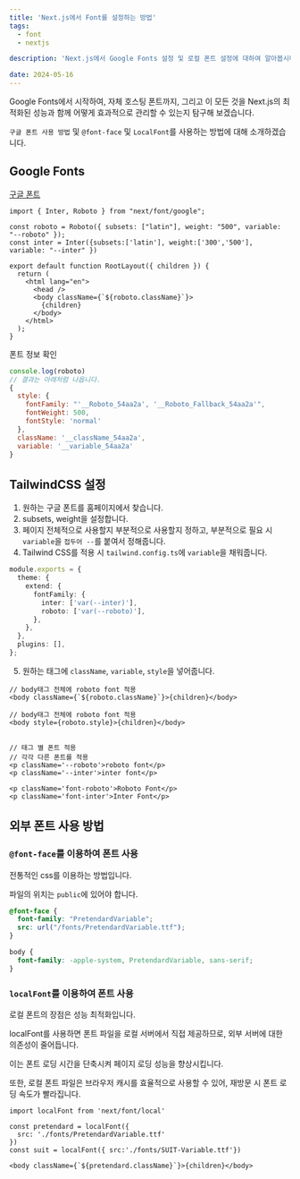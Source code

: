 ```yaml
---
title: 'Next.js에서 Font를 설정하는 방법'
tags:
  - font
  - nextjs

description: 'Next.js에서 Google Fonts 설정 및 로컬 폰트 설정에 대하여 알아봅시다.'

date: 2024-05-16
---
```


Google Fonts에서 시작하여, 자체 호스팅 폰트까지, 그리고 이 모든 것을 Next.js의 최적화된 성능과 함께 어떻게 효과적으로 관리할 수 있는지 탐구해 보겠습니다.

`구글 폰트 사용 방법` 및 `@font-face` 및 `LocalFont`를 사용하는 방법에 대해 소개하겠습니다.

## Google Fonts

[구글 폰트](https://fonts.google.com '구글 폰트 홈페이지')

```js:@/app/layout.tsx
import { Inter, Roboto } from "next/font/google";

const roboto = Roboto({ subsets: ["latin"], weight: "500", variable: "--roboto" });
const inter = Inter({subsets:['latin'], weight:['300','500'], variable: "--inter" })

export default function RootLayout({ children }) {
  return (
    <html lang="en">
      <head />
      <body className={`${roboto.className}`}>
        {children}
      </body>
    </html>
  );
}
```

폰트 정보 확인

```js
console.log(roboto)
// 결과는 아래처럼 나옵니다.
{
  style: {
    fontFamily: "'__Roboto_54aa2a', '__Roboto_Fallback_54aa2a'",
    fontWeight: 500,
    fontStyle: 'normal'
  },
  className: '__className_54aa2a',
  variable: '__variable_54aa2a'
}
```

## TailwindCSS 설정

1. 원하는 구글 폰트를 홈페이지에서 찾습니다.
2. subsets, weight을 설정합니다.
3. 페이지 전체적으로 사용할지 부분적으로 사용할지 정하고, 부분적으로 필요 시 `variable`을 `접두어 --`를 붙여서 정해줍니다.
4. Tailwind CSS를 적용 시 `tailwind.config.ts`에 `variable`을 채워줍니다.

```js:tailwind.config.ts
module.exports = {
  theme: {
    extend: {
      fontFamily: {
        inter: ['var(--inter)'],
        roboto: ['var(--roboto)'],
      },
    },
  },
  plugins: [],
};
```

5. 원하는 태그에 `className`, `variable`, `style`을 넣어줍니다.

```js:layout.tsx
// body태그 전체에 roboto font 적용
<body className={`${roboto.className}`}>{children}</body>

// body태그 전체에 roboto font 적용
<body style={roboto.style}>{children}</body>


// 태그 별 폰트 적용
// 각각 다른 폰트를 적용
<p className='--roboto'>roboto font</p>
<p className='--inter'>inter font</p>

<p className='font-roboto'>Roboto Font</p>
<p className='font-inter'>Inter Font</p>
```

## 외부 폰트 사용 방법

### `@font-face`를 이용하여 폰트 사용

전통적인 css를 이용하는 방법입니다.

파일의 위치는 `public`에 있어야 합니다.

```css:globals.css
@font-face {
  font-family: "PretendardVariable";
  src: url("/fonts/PretendardVariable.ttf");
}

body {
  font-family: -apple-system, PretendardVariable, sans-serif;
}
```

### `localFont`를 이용하여 폰트 사용

로컬 폰트의 장점은 성능 최적화입니다.

localFont를 사용하면 폰트 파일을 로컬 서버에서 직접 제공하므로, 외부 서버에 대한 의존성이 줄어듭니다. 

이는 폰트 로딩 시간을 단축시켜 페이지 로딩 성능을 향상시킵니다.

또한, 로컬 폰트 파일은 브라우저 캐시를 효율적으로 사용할 수 있어, 재방문 시 폰트 로딩 속도가 빨라집니다.

```js:@/app/layout.tsx
import localFont from 'next/font/local'

const pretendard = localFont({
  src: './fonts/PretendardVariable.ttf'
})
const suit = localFont({ src:'./fonts/SUIT-Variable.ttf'})

<body className={`${pretendard.className}`}>{children}</body>
```